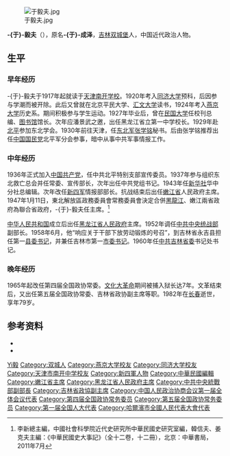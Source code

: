 {{NoteTA
| 1=zh-hans:于毅夫; zh-hant:于毅夫;
}}

[[File:于毅夫.jpg|thumb]]

'''-{于}-毅夫'''（{{bd|1903年|5月9日|1982年|6月11日|catIdx=Yu于}}），原名'''-{于}-成泽'''，[[吉林|吉林]][[双城堡|双城堡]]人，中国近代政治人物。

== 生平 ==
=== 早年经历 ===
-{于}-毅夫于1917年起就读于[[天津|天津]][[南开学校|南开学校]]。1920年考入[[同济大学|同济大学]]预科，后因参与学潮而被开除。此后又曾就在北京平民大学、[[汇文大学|汇文大学]]读书，1924年考入[[燕京大学|燕京大学]]历史系。期间积极参与学生运动。1927年毕业后，曾在[[民国大学|民国大学]]任校刊总编、[[图书馆|图书馆]]馆长。次年应潘景武之邀，出任黑龙江省立第一中学校长。1929年赴[[北平|北平]]参加东北学会。1930年前往天津，任[[东北军|东北军]][[张学铭|张学铭]]秘书。后由张学铭推荐出任[[中国国民党|中国国民党]]北平军分会参事，暗中从事中共军事情报工作。

=== 中年经历 ===
1936年正式加入[[中国共产党|中国共产党]]，任中共北平特别支部宣传委员。1937年参与组织东北救亡总会并任常委、宣传部长，次年出任中共党组书记。1943年任[[新华社|新华社]]华中分社总编辑。次年改任[[新四军|新四军]]情报部部长。抗战结束后出任[[嫩江省|嫩江省]]人民政府主席。1947年1月11日，東北解放區政務委員會常務委員會決定合併[[黑龍江|黑龍江]]、嫩江兩省政府為聯合省政府，-{于}-毅夫任主席。<ref name="民國史大事記">李新總主編，中國社會科學院近代史研究所中華民國史研究室編，韓信夫、姜克夫主編：《中華民國史大事記》（全十二卷，十二冊），北京：中華書局，2011年7月</ref>{{rp|8264}}

[[中华人民共和国|中华人民共和国]]成立后出任[[黑龙江省人民政府|黑龙江省人民政府]]主席。1952年调任[[中共中央统战部|中共中央统战部]]副部长。1958年6月，他“响应关于干部下放劳动锻炼的号召”，到吉林省永吉县担任第一[[县委书记|县委书记]]，并兼任吉林市第一[[市委书记|市委书记]]。1960年任[[中共吉林省委|中共吉林省委]]书记处书记。

=== 晚年经历 ===
1965年起改任第四届全国政协常委。[[文化大革命|文化大革命]]期间被捕入狱长达7年。文革结束后，又出任第五届全国政协常委、吉林省政协副主席等职。1982年在[[长春|长春]]逝世，享年79岁。

== 参考资料 ==
{{Reflist|2}}
* {{Cite web|url=http://www.hljxxw.gov.cn/sqgl/mrfc/t20110518_549935.htm|title=新中国人物志——于毅夫|work=中国黑龙江信息网|date=2011-05-18|deadurl=yes|archiveurl=https://archive.is/20121128233933/http://www.hljxxw.gov.cn/sqgl/mrfc/t20110518_549935.htm|archivedate=2012-11-28|accessdate=2012-01-13}}
* {{Cite web|url=http://search.huaxia.com/s.jsp?iDocId=500695|title=于毅夫|work=华夏经纬|deadurl=yes|archiveurl=https://archive.is/20130426142258/http://search.huaxia.com/s.jsp?iDocId=500695|archivedate=2013-04-26|accessdate=2012-01-13}}

{{黑龙江行政长官}}
{{中华人民共和国黑龙江省正职领导人|nocat}}

{{Authority control}}
{{DEFAULTSORT:Yu于}}
[[Category:于姓|Yi毅]]
[[Category:双城人|Category:双城人]]
[[Category:燕京大学校友|Category:燕京大学校友]]
[[Category:同济大学校友|Category:同济大学校友]]
[[Category:天津市南开中学校友|Category:天津市南开中学校友]]
[[Category:新四軍人物|Category:新四軍人物]]
[[Category:中華民國編輯|Category:中華民國編輯]]
[[Category:嫩江省主席|Category:嫩江省主席]]
[[Category:黑龙江省人民政府主席|Category:黑龙江省人民政府主席]]
[[Category:中共中央統戰部副部長|Category:中共中央統戰部副部長]]
[[Category:吉林省政協副主席|Category:吉林省政協副主席]]
[[Category:中国人民政治协商会议第一届全体会议代表|Category:中国人民政治协商会议第一届全体会议代表]]
[[Category:第四届全国政协常务委员|Category:第四届全国政协常务委员]]
[[Category:第五届全国政协常务委员|Category:第五届全国政协常务委员]]
[[Category:第一届全国人大代表|Category:第一届全国人大代表]]
[[Category:哈爾濱市全國人民代表大會代表|Category:哈爾濱市全國人民代表大會代表]]